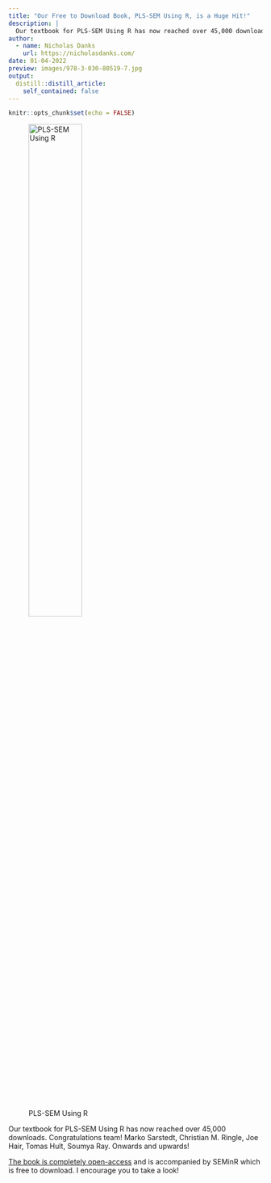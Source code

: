 ```yaml
---
title: "Our Free to Download Book, PLS-SEM Using R, is a Huge Hit!"
description: |
  Our textbook for PLS-SEM Using R has now reached over 45,000 downloads. The book is completely open-access and is accompanied by SEMinR which is free to download.
author:
  - name: Nicholas Danks
    url: https://nicholasdanks.com/
date: 01-04-2022
preview: images/978-3-030-80519-7.jpg
output:
  distill::distill_article:
    self_contained: false
---
```



```r
knitr::opts_chunk$set(echo = FALSE)
```

![PLS-SEM Using R](images/978-3-030-80519-7.jpg){width=50%}

Our textbook for PLS-SEM Using R has now reached over 45,000 downloads. Congratulations team! Marko Sarstedt, Christian M. Ringle, Joe Hair, Tomas Hult, Soumya Ray. Onwards and upwards!

[The book is completely open-access](https://link.springer.com/book/10.1007/978-3-030-80519-7) and is accompanied by SEMinR which is free to download. I encourage you to take a look!


